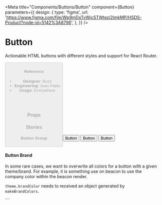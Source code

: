 
<Meta
  title="Components/Buttons/Button"
  component={Button}
  parameters={{
    design: {
      type: 'figma',
      url:
        'https://www.figma.com/file/Wp9mDxTvWicSTWtezj2ImkMP/HSDS-Product?node-id=5142%3A8796',
    },
  }}
/>

# Button

Actionable HTML buttons with different styles and support for React Router.

<Canvas>
  <Story name="default">
    <Button
      children={text('children', 'Button')}
      disabled={boolean('disabled', false)}
      loading={boolean('loading', false)}
      rounded={boolean('rounded', false)}
      linked={boolean('linked', false)}
      outlined={boolean('outlined', false)}
      theme={select('theme', THEMES, THEMES[0])}
      size={select('size', SIZES, SIZES[0])}
      prefixIcon={text('prefixIcon', '')}
      suffixIcon={text('suffixIcon', '')}
    />
  </Story>
</Canvas>

#### Reference

- **Designer**: Buzz
- **Engineering**: Juan Pablo
- **Usage**: Everywhere

<br />
<br />

### Props

<ArgsTable of={Button} />

### Stories

#### Button Group

<Canvas>
  <Story name="Button Group">
    <ControlGroup>
      <ControlGroup.Item>
        <Button theme="grey" outlined>
          Button
        </Button>
      </ControlGroup.Item>
      <ControlGroup.Item>
        <Button theme="grey" outlined>
          Button
        </Button>
      </ControlGroup.Item>
      <ControlGroup.Item>
        <Button theme="gray" outlined>
          Button
        </Button>
      </ControlGroup.Item>
    </ControlGroup>
  </Story>
</Canvas>

#### Button Brand

In some rare cases, we want to overwrite all colors for a button with a given theme/brand. For example, it is something use on beacon to use the company color within the beacon render.

`theme.brandColor` needs to received an object generated by `makeBrandColors`.

<Canvas>
  <Story name="Button Brand">
    <ThemeProvider
      theme={{
        brandColor: makeBrandColors(
          getColor(
            select(
              'brandColor',
              [
                'purple.500',
                'red.200',
                'yellow.700',
                'pink.300',
                'lavender.400',
              ],
              'purple.500'
            )
          )
        ),
      }}
    >
      <Button
        children={text('children', 'Button')}
        disabled={boolean('disabled', false)}
        loading={boolean('loading', false)}
        rounded={boolean('rounded', false)}
        linked={boolean('linked', false)}
        outlined={boolean('outlined', false)}
        theme={select('theme', THEMES, THEMES[0])}
        size={select('size', SIZES, SIZES[0])}
      />
    </ThemeProvider>
  </Story>
</Canvas>
